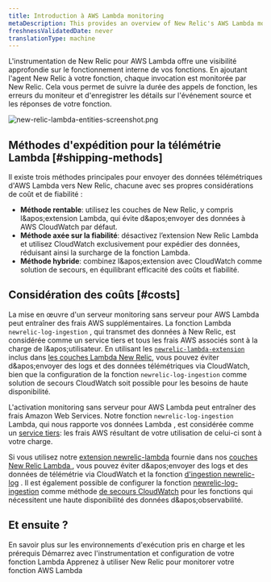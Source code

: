 ```yaml
---
title: Introduction à AWS Lambda monitoring
metaDescription: This provides an overview of New Relic's AWS Lambda monitoring and details how to link your accounts.
freshnessValidatedDate: never
translationType: machine
---
```


L'instrumentation de New Relic pour AWS Lambda offre une visibilité approfondie sur le fonctionnement interne de vos fonctions. En ajoutant l'agent New Relic à votre fonction, chaque invocation est monitorée par New Relic. Cela vous permet de suivre la durée des appels de fonction, les erreurs du moniteur et d'enregistrer les détails sur l'événement source et les réponses de votre fonction.

<img title="new-relic-lambda-entities-screenshot.png" alt="new-relic-lambda-entities-screenshot.png" src="/images/lambda_overview.webp" />

## Méthodes d'expédition pour la télémétrie Lambda [#shipping-methods]

Il existe trois méthodes principales pour envoyer des données télémétriques d'AWS Lambda vers New Relic, chacune avec ses propres considérations de coût et de fiabilité :

* **Méthode rentable**: utilisez les couches de New Relic, y compris l&amp;apos;extension Lambda, qui évite d&amp;apos;envoyer des données à AWS CloudWatch par défaut.
* **Méthode axée sur la fiabilité**: désactivez l’extension New Relic Lambda et utilisez CloudWatch exclusivement pour expédier des données, réduisant ainsi la surcharge de la fonction Lambda.
* **Méthode hybride**: combinez l&amp;apos;extension avec CloudWatch comme solution de secours, en équilibrant efficacité des coûts et fiabilité.

## Considération des coûts [#costs]

La mise en œuvre d'un serveur monitoring sans serveur pour AWS Lambda peut entraîner des frais AWS supplémentaires. La fonction Lambda `newrelic-log-ingestion` , qui transmet des données à New Relic, est considérée comme un service tiers et tous les frais AWS associés sont à la charge de l&amp;apos;utilisateur. En utilisant les [`newrelic-lambda-extension`](https://github.com/newrelic/newrelic-lambda-extension) inclus dans [les couches Lambda New Relic](https://github.com/newrelic/newrelic-lambda-layers), vous pouvez éviter d&amp;apos;envoyer des logs et des données télémétriques via CloudWatch, bien que la configuration de la fonction `newrelic-log-ingestion` comme solution de secours CloudWatch soit possible pour les besoins de haute disponibilité.

L'activation monitoring sans serveur pour AWS Lambda peut entraîner des frais Amazon Web Services. Notre fonction `newrelic-log-ingestion` Lambda, qui nous rapporte vos données Lambda , est considérée comme un [service tiers](/docs/licenses/license-information/acceptable-use-policy/acceptable-use-policy): les frais AWS résultant de votre utilisation de celui-ci sont à votre charge.

Si vous utilisez notre [extension newrelic-lambda](https://github.com/newrelic/newrelic-lambda-extension) fournie dans nos [couches New Relic Lambda ](https://github.com/newrelic/newrelic-lambda-layers), vous pouvez éviter d&amp;apos;envoyer des logs et des données de télémétrie via CloudWatch et la fonction [d'ingestion newrelic-log](https://github.com/newrelic/aws-log-ingestion) . Il est également possible de configurer la fonction [newrelic-log-ingestion](https://github.com/newrelic/aws-log-ingestion) comme méthode [de secours CloudWatch](/docs/serverless-function-monitoring/aws-lambda-monitoring/instrument-lambda-function/cloud-watch-fallback/) pour les fonctions qui nécessitent une haute disponibilité des données d&amp;apos;observabilité.

## Et ensuite ?

<DocTiles>
  <DocTile title="Compatibility and requirement" path="/docs/serverless-function-monitoring/aws-lambda-monitoring/instrument-lambda-function/compatibility-requirement-lambda-monitoring">En savoir plus sur les environnements d'exécution pris en charge et les prérequis</DocTile> <DocTile title="Install and configure Lambda monitoring" path="/docs/serverless-function-monitoring/aws-lambda-monitoring/instrument-lambda-function/configure-serverless-aws-monitoring">Démarrez avec l'instrumentation et configuration de votre fonction Lambda</DocTile> <DocTile title="Data and UI" path="/docs/serverless-function-monitoring/aws-lambda-monitoring/ui-data/understand-lambda-monitoring-ui/">Apprenez à utiliser New Relic pour monitorer votre fonction AWS Lambda</DocTile>
</DocTiles>